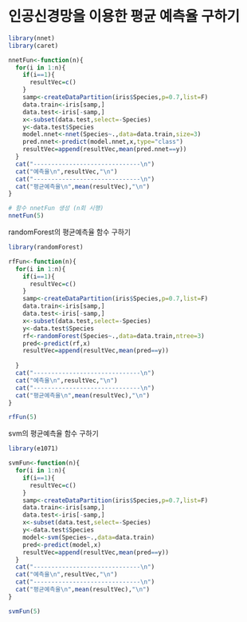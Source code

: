 # 인공신경망을 이용한 평균 예측율 구하기

```{r}
library(nnet)
library(caret)
```

```{r}
nnetFun<-function(n){
  for(i in 1:n){
    if(i==1){
      resultVec=c()
    }
    samp<-createDataPartition(iris$Species,p=0.7,list=F)
    data.train<-iris[samp,]
    data.test<-iris[-samp,]
    x<-subset(data.test,select=-Species)
    y<-data.test$Species
    model.nnet<-nnet(Species~.,data=data.train,size=3)
    pred.nnet<-predict(model.nnet,x,type="class")
    resultVec=append(resultVec,mean(pred.nnet==y))
  }
  cat("------------------------------\n")
  cat("예측율\n",resultVec,"\n")
  cat("------------------------------\n")
  cat("평균예측율\n",mean(resultVec),"\n")
}
```

```{r}
# 함수 nnetFun 생성 (n회 시행)
nnetFun(5)
```

randomForest의 평균예측율 함수 구하기

```{r}
library(randomForest)
```

```{r}
rfFun<-function(n){
  for(i in 1:n){
    if(i==1){
      resultVec=c()
    }
    samp<-createDataPartition(iris$Species,p=0.7,list=F)
    data.train<-iris[samp,]
    data.test<-iris[-samp,]
    x<-subset(data.test,select=-Species)
    y<-data.test$Species
    rf<-randomForest(Species~.,data=data.train,ntree=3)
    pred<-predict(rf,x)
    resultVec=append(resultVec,mean(pred==y))
    
  }
  cat("------------------------------\n")
  cat("예측율\n",resultVec,"\n")
  cat("------------------------------\n")
  cat("평균예측율\n",mean(resultVec),"\n")
}
```

```{r}
rfFun(5)
```

svm의 평균예측율 함수 구하기

```{r}
library(e1071)
```

```{r}
svmFun<-function(n){
  for(i in 1:n){
    if(i==1){
      resultVec=c()
    }
    samp<-createDataPartition(iris$Species,p=0.7,list=F)
    data.train<-iris[samp,]
    data.test<-iris[-samp,]
    x<-subset(data.test,select=-Species)
    y<-data.test$Species
    model<-svm(Species~.,data=data.train)
    pred<-predict(model,x)
    resultVec=append(resultVec,mean(pred==y))
  }
  cat("------------------------------\n")
  cat("예측율\n",resultVec,"\n")
  cat("------------------------------\n")
  cat("평균예측율\n",mean(resultVec),"\n")
}
```

```{r}
svmFun(5)
```
